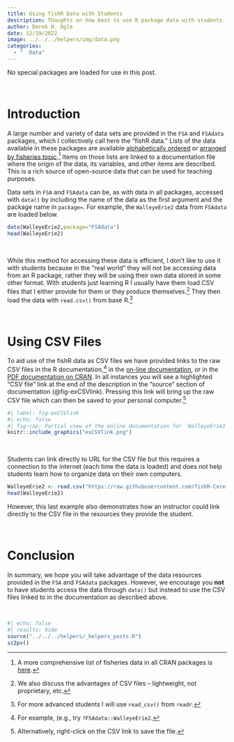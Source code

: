 ```yaml
---
title: Using fishR Data with Students
description: Thoughts on how best to use R package data with students.
author: Derek H. Ogle
date: 12/19/2022
image: ../../../helpers/img/data.png
categories:
  - "  Data"
---
```


:::{.callout-note}
No special packages are loaded for use in this post.
:::

&nbsp;

# Introduction
A large number and variety of data sets are provided in the `FSA` and `FSAdata` packages, which I collectively call here the "fishR data." Lists of the data available in these packages are available [alphabetically ordered](../../../pages/data_fishR_alpha.html) or [arranged by fisheries topic](../../../pages/data_fishR_byTopic.html).^[A more comprehensive list of fisheries data in all CRAN packages is [here](../../../pages/data_Comp_byPackage.html).] Items on those lists are linked to a documentation file where the origin of the data, its variables, and other items are described. This is a rich source of open-source data that can be used for teaching purposes.

Data sets in `FSA` and `FSAdata` can be, as with data in all packages, accessed with `data()` by including the name of the data as the first argument and the package name in `package=`. For example, the `WalleyeErie2` data from `FSAdata` are loaded below.

```r
data(WalleyeErie2,package="FSAdata")
head(WalleyeErie2)
```

&nbsp;

While this method for accessing these data is efficient, I don't like to use it with students because in the "real world" they will not be accessing data from an R package, rather they will be using their own data stored in some other format. With students just learning R I usually have them load CSV files that I either provide for them or they produce themselves.^[We also discuss the advantages of CSV files -- lightweight, not proprietary, etc.] They then load the data with `read.csv()` from base R.^[For more advanced students I will use `read_csv()` from `readr`.]

&nbsp;

# Using CSV Files
To aid use of the fishR data as CSV files we have provided links to the raw CSV files in the R documentation,^[For example,  (e.g., try `?FSAdata::WalleyeErie2`.] in the [on-line documentation](https://fishr-core-team.github.io/FSAdata/reference/WalleyeErie2.html), or in the [PDF documentation on CRAN](https://cran.r-project.org/web/packages/FSAdata/FSAdata.pdf). In all instances you will see a highlighted "CSV file" link at the end of the description in the "source" section of documentation (@fig-exCSVlink). Pressing this link will bring up the raw CSV file which can then be saved to your personal computer.^[Alternatively, right-click on the CSV link to save the file.]

```r
#| label: fig-exCSVlink
#| echo: false
#| fig-cap: Partial view of the online documentation for `WalleyeErie2` data set in `FSAdata` showing the "CSV file" link.
knitr::include_graphics("exCSVlink.png")
```

&nbsp;

Students can link directly to URL for the CSV file but this requires a connection to the internet (each time the data is loaded) and does not help students learn how to organize data on their own computers.

```r
WalleyeErie2 <- read.csv("https://raw.githubusercontent.com/fishR-Core-Team/FSAdata/main/data-raw/WalleyeErie2.csv")
head(WalleyeErie2)
```

However, this last example also demonstrates how an instructor could link directly to the CSV file in the resources they provide the student.

&nbsp;

# Conclusion
In summary, we hope you will take advantage of the data resources provided in the `FSA` and `FSAdata` packages. However, we encourage you **not** to have students access the data through `data()` but instead to use the CSV files linked to in the documentation as described above.

&nbsp;

```r
#| echo: false
#| results: hide
source("../../../helpers/_helpers_posts.R")
sc2pv()
```
